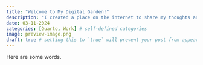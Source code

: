 ```yaml
---
title: "Welcome to My Digital Garden!"
description: "I created a place on the internet to share my thoughts and projects."
date: 03-11-2024
categories: [Quarto, Work] # self-defined categories
image: preview-image.png
draft: true # setting this to `true` will prevent your post from appearing on your listing page until you're ready!
---
```


Here are some words.